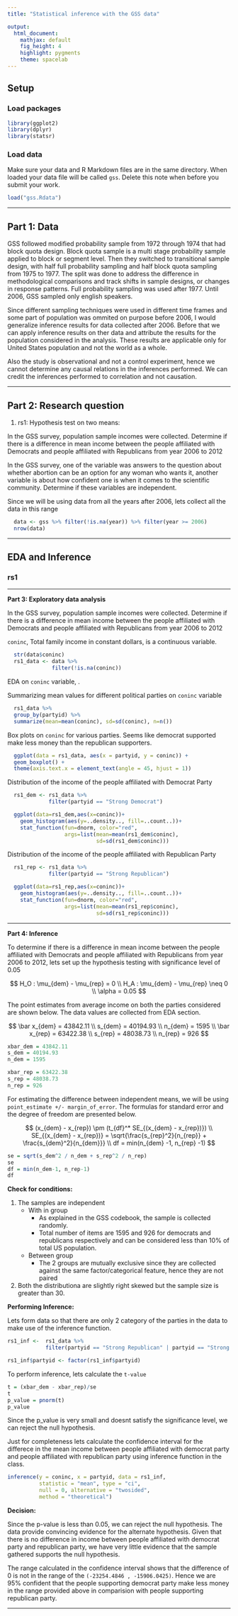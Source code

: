 ```yaml
---
title: "Statistical inference with the GSS data"

output: 
  html_document: 
    mathjax: default
    fig_height: 4
    highlight: pygments
    theme: spacelab
---
```


## Setup

### Load packages

```r
library(ggplot2)
library(dplyr)
library(statsr)
```

### Load data

Make sure your data and R Markdown files are in the same directory. When loaded
your data file will be called `gss`. Delete this note when before you submit 
your work. 

```r
load("gss.Rdata")
```

* * *

## Part 1: Data

GSS followed modified probability sample from 1972 through 1974 that had block quota design. Block quota sample is a multi stage probability sample applied to block or segment level. Then they switched to transitional sample design, with half full probability sampling and half block quota sampling from 1975 to 1977. The split was done to address the difference in methodological comparisons and track shifts in sample designs, or changes in response patterns. Full probability sampling was used after 1977. Until 2006, GSS sampled only english speakers.

Since different sampling techniques were used in different time frames and some part of population was ommited on purpose before 2006, I would generalize inference results for data collected after 2006. Before that we can apply inference results on ther data and attribute the results for the population considered in the analysis. These results are applicable only for United States population and not the world as a whole.

Also the study is observational and not a control experiment, hence we cannot determine any causal relations in the inferences performed. We can credit the inferences performed to correlation and not causation.

* * *

## Part 2: Research question

1. rs1: Hypothesis test on two means:

In the GSS survey, population sample incomes were collected. Determine if there is a difference in mean income between the people affiliated with Democrats and people affiliated with Republicans from year 2006 to 2012

In the GSS survey, one of the variable was answers to the question about whether abortion can be an option for any woman who wants it, another variable is about how confident one is when it comes to the scientific community. Determine if these variables are independent. 


Since we will be using data from all the years after 2006, lets collect all the data in this range 

```r
  data <- gss %>% filter(!is.na(year)) %>% filter(year >= 2006)
  nrow(data)
```

* * *

## EDA and Inference {.tabset .tabset-fade .tabset-pills}
### rs1
* * *

**Part 3: Exploratory data analysis**

In the GSS survey, population sample incomes were collected. Determine if there is a difference in mean income between the people affiliated with Democrats and people affiliated with Republicans from year 2006 to 2012

`coninc`, Total family income in constant dollars, is a continuous variable.

```r
  str(data$coninc)
  rs1_data <- data %>% 
              filter(!is.na(coninc))
```

EDA on `coninc` variable, .

Summarizing mean values for different political parties on `coninc` variable

```r
  rs1_data %>% 
  group_by(partyid) %>% 
  summarize(mean=mean(coninc), sd=sd(coninc), n=n())
```

Box plots on `coninc` for various parties. Seems like democrat supported make less money than the republican supporters.

```r
  ggplot(data = rs1_data, aes(x = partyid, y = coninc)) +
  geom_boxplot() +
  theme(axis.text.x = element_text(angle = 45, hjust = 1))
```

Distribution of the income of the people affiliated with Democrat Party

```r
  rs1_dem <- rs1_data %>%
             filter(partyid == "Strong Democrat")

  ggplot(data=rs1_dem,aes(x=coninc))+
    geom_histogram(aes(y=..density.., fill=..count..))+
    stat_function(fun=dnorm, color="red",
                  args=list(mean=mean(rs1_dem$coninc), 
                            sd=sd(rs1_dem$coninc)))


```

Distribution of the income of the people affiliated with Republican Party

```r
  rs1_rep <- rs1_data %>%
             filter(partyid == "Strong Republican")

  ggplot(data=rs1_rep,aes(x=coninc))+
    geom_histogram(aes(y=..density.., fill=..count..))+
    stat_function(fun=dnorm, color="red",
                  args=list(mean=mean(rs1_rep$coninc), 
                            sd=sd(rs1_rep$coninc)))

```

* * *
**Part 4: Inference**

To determine if there is a difference in mean income between the people affiliated with Democrats and people affiliated with Republicans from year 2006 to 2012, lets set up the hypothesis testing with significance level of 0.05

$$
  H_O : \mu_{dem} - \mu_{rep} = 0 \\
  H_A : \mu_{dem} - \mu_{rep} \neq 0 \\
  \alpha = 0.05
$$

The point estimates from average income on both the parties considered are shown below.
The data values are collected from EDA section.

$$
  \bar x_{dem} = 43842.11 \\
  s_{dem} = 40194.93 \\
  n_{dem} = 1595 \\
  \bar x_{rep} = 63422.38 \\
  s_{rep} = 48038.73 \\
  n_{rep} = 926 
$$

```r

xbar_dem = 43842.11
s_dem = 40194.93
n_dem = 1595

xbar_rep = 63422.38
s_rep = 48038.73
n_rep = 926
```

For estimating the difference between independent means, we will be using `point_estimate +/- margin_of_error`. The formulas for standard error and the degree of freedom are presented below.

$$
  (x_{dem} - x_{rep}) \pm (t_{df}^* SE_{(x_{dem} - x_{rep})}) \\
  SE_{(x_{dem} - x_{rep})} = \sqrt{\frac{s_{rep}^2}{n_{rep}} + \frac{s_{dem}^2}{n_{dem}}} \\
  df = min(n_{dem} -1, n_{rep} -1) 
$$

```r
se = sqrt(s_dem^2 / n_dem + s_rep^2 / n_rep)
se
df = min(n_dem-1, n_rep-1)
df
```


**Check for conditions:**

  1.  The samples are independent
      - With in group
        * As explained in the GSS codebook, the sample is collected randomly.
        * Total number of items are 1595 and 926 for democrats and republicans respectively and can be considered less than 10% of total US population.
      - Between group
        * The 2 groups are mutually exclusive since they are collected against the same factor/categorical feature, hence they are not paired
        
  2. Both the distributiona are slightly right skewed but the sample size is greater than 30.

**Performing Inference:**

Lets form data so that there are only 2 category of the parties in the data to make use of the inference function.
  
```r

rs1_inf <-  rs1_data %>%
            filter(partyid == "Strong Republican" | partyid == "Strong Democrat")

rs1_inf$partyid <- factor(rs1_inf$partyid)
```


To perform inference, lets calculate the `t-value`

```r
t = (xbar_dem - xbar_rep)/se
t
p_value = pnorm(t)
p_value
```

Since the p_value is very small and doesnt satisfy the significance level, we can reject the null hypothesis.

Just for completeness lets calculate the confidence interval for the differece in the mean income between people affiliated with democrat party and people affiliated with republican party using inference function in the class.
```r
inference(y = coninc, x = partyid, data = rs1_inf, 
          statistic = "mean", type = "ci", 
          null = 0, alternative = "twosided", 
          method = "theoretical")
```


**Decision:**

  Since the p-value is less than 0.05, we can reject the null hypothesis. The data provide convincing evidence for the alternate hypothesis. Given that there is no difference in income between people affiliated with democrat party and republican party, we have very little evidence that the sample gathered supports the null hypothesis.
  
  The range calculated in the confidence interval shows that the difference  of 0 is not in the range of the `(-23254.4846 , -15906.0425)`. Hence we are 95% confident that the people supporting democrat party make less money in the range provided above in comparision with people supporting republican party.
  
* * *
